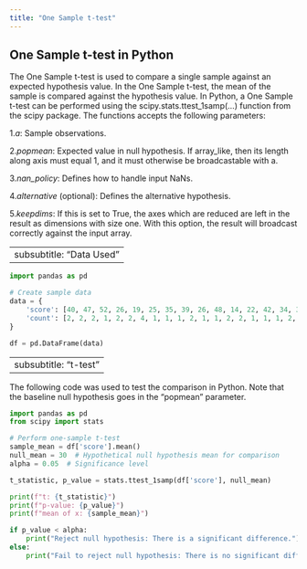 ---
title: "One Sample t-test"
---

## One Sample t-test in Python

The One Sample t-test is used to compare a single sample against an expected hypothesis value. In the One Sample t-test, the mean of the sample is compared against the hypothesis value. In Python, a One Sample t-test can be performed using the scipy.stats.ttest_1samp(...) function from the scipy package. The functions accepts the following parameters:


1.*a*: Sample observations.

2.*popmean*: Expected value in null hypothesis. If array_like, then its length along axis must equal 1, and it must otherwise be broadcastable with a.

3.*nan_policy*: Defines how to handle input NaNs.

4.*alternative* (optional): Defines the alternative hypothesis.

5.*keepdims*: If this is set to True, the axes which are reduced are left in the result as dimensions with size one. With this option, the result will broadcast correctly against the input array.

---
subsubtitle: "Data Used"
---

```{python}

import pandas as pd

# Create sample data
data = {
    'score': [40, 47, 52, 26, 19, 25, 35, 39, 26, 48, 14, 22, 42, 34, 33, 18, 15, 29, 41, 44, 51, 43, 27, 46, 28, 49, 31, 28, 54, 45],
    'count': [2, 2, 2, 1, 2, 2, 4, 1, 1, 1, 2, 1, 1, 2, 2, 1, 1, 1, 2, 1, 1, 1, 2, 2, 1, 1, 1, 1, 1, 1]
}

df = pd.DataFrame(data)

```

---
subsubtitle: "t-test"
---

The following code was used to test the comparison in Python. Note that the baseline null hypothesis goes in the "popmean" parameter.

```{python}
import pandas as pd
from scipy import stats

# Perform one-sample t-test
sample_mean = df['score'].mean()
null_mean = 30  # Hypothetical null hypothesis mean for comparison
alpha = 0.05  # Significance level

t_statistic, p_value = stats.ttest_1samp(df['score'], null_mean)

print(f"t: {t_statistic}")
print(f"p-value: {p_value}")
print(f"mean of x: {sample_mean}")

if p_value < alpha:
    print("Reject null hypothesis: There is a significant difference.")
else:
    print("Fail to reject null hypothesis: There is no significant difference.")

```